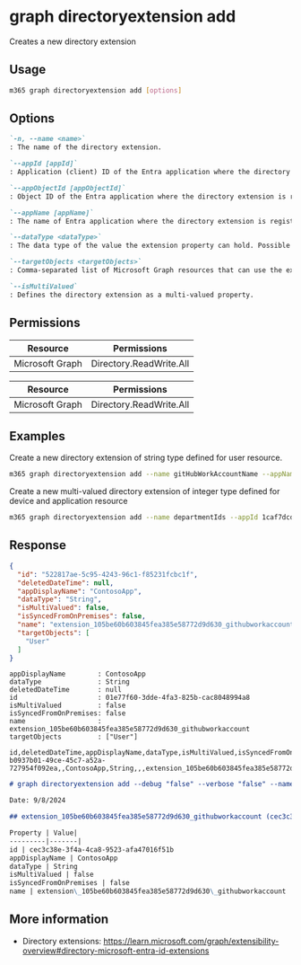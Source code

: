 
# graph directoryextension add

Creates a new directory extension

## Usage

```sh
m365 graph directoryextension add [options]
```

## Options

```md definition-list
`-n, --name <name>`
: The name of the directory extension.

`--appId [appId]`
: Application (client) ID of the Entra application where the directory extension is registered. Specify either `appId`, `appObjectId` or `appName`, but not multiple.

`--appObjectId [appObjectId]`
: Object ID of the Entra application where the directory extension is registered. Specify either `appId`, `appObjectId` or `appName`, but not multiple.

`--appName [appName]`
: The name of Entra application where the directory extension is registered. Specify either `appId`, `appObjectId` or `appName`, but not multiple.

`--dataType <dataType>`
: The data type of the value the extension property can hold. Possible values are: `Binary`, `Boolean`, `DateTime`, `Integer`, `LargeInteger` and `String`.

`--targetObjects <targetObjects>`
: Comma-separated list of Microsoft Graph resources that can use the extension. Possible values are: `User`, `Group`, `Application`, `AdministrativeUnit`, `Device` and `Organization`.

`--isMultiValued`
: Defines the directory extension as a multi-valued property.
```

<Global />

## Permissions
<Tabs>
  <TabItem value="Delegated">

  | Resource        | Permissions             |
  |-----------------|-------------------------|
  | Microsoft Graph | Directory.ReadWrite.All |

  </TabItem>
  <TabItem value="Application">

  | Resource        | Permissions             |
  |-----------------|-------------------------|
  | Microsoft Graph | Directory.ReadWrite.All |

  </TabItem>
</Tabs>

## Examples

Create a new directory extension of string type defined for user resource.

```sh
m365 graph directoryextension add --name gitHubWorkAccountName --appName ContosoApp --targetObjects User --dataType String
```

Create a new multi-valued directory extension of integer type defined for device and application resource

```sh
m365 graph directoryextension add --name departmentIds --appId 1caf7dcd-7e83-4c3a-94f7-932a1299c844 --targetObjects 'Application,Device' --dataType Integer --isMultiValued
```

## Response

<Tabs>
  <TabItem value="JSON">

  ```json
  {
    "id": "522817ae-5c95-4243-96c1-f85231fcbc1f",
    "deletedDateTime": null,
    "appDisplayName": "ContosoApp",
    "dataType": "String",
    "isMultiValued": false,
    "isSyncedFromOnPremises": false,
    "name": "extension_105be60b603845fea385e58772d9d630_githubworkaccount",
    "targetObjects": [
      "User"
    ]
  }
  ```

  </TabItem>
  <TabItem value="Text">

  ```text
  appDisplayName        : ContosoApp
  dataType              : String
  deletedDateTime       : null
  id                    : 01e77f60-3dde-4fa3-825b-cac8048994a8
  isMultiValued         : false
  isSyncedFromOnPremises: false
  name                  : extension_105be60b603845fea385e58772d9d630_githubworkaccount
  targetObjects         : ["User"]
  ```

  </TabItem>
  <TabItem value="CSV">

  ```csv
  id,deletedDateTime,appDisplayName,dataType,isMultiValued,isSyncedFromOnPremises,name
  b0937b01-49ce-45c7-a52a-727954f092ea,,ContosoApp,String,,,extension_105be60b603845fea385e58772d9d630_githubworkaccount
  ```

  </TabItem>
  <TabItem value="Markdown">

  ```md
  # graph directoryextension add --debug "false" --verbose "false" --name "githubworkaccount" --appName "ContosoApp" --dataType "String" --targetObjects "User"

  Date: 9/8/2024

  ## extension_105be60b603845fea385e58772d9d630_githubworkaccount (cec3c38e-3f4a-4ca8-9523-afa47016f51b)

  Property | Value|
  ---------|-------|
  id | cec3c38e-3f4a-4ca8-9523-afa47016f51b
  appDisplayName | ContosoApp
  dataType | String
  isMultiValued | false
  isSyncedFromOnPremises | false
  name | extension\_105be60b603845fea385e58772d9d630\_githubworkaccount
  ```

  </TabItem>
</Tabs>

## More information

- Directory extensions: https://learn.microsoft.com/graph/extensibility-overview#directory-microsoft-entra-id-extensions